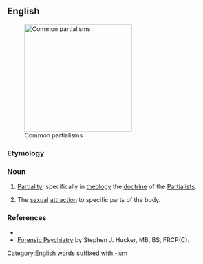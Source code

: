 ==English==
[[File:Partialism Montage.jpg|thumb|250px|Common partialisms]]

===Etymology===
{{suffix|en|partial|ism}}

===Noun===
{{en-noun|~}}
# [[partiality|Partiality]]; specifically in [[theology]] the [[doctrine]] of the [[Partialists]].
# {{lb|en|psychiatry}} The [[sexual]] [[attraction]] to specific parts of the body.

===References===
* {{R:Webster 1913}}
* [http://www.forensicpsychiatry.ca/paraphilia/partialism.htm Forensic Psychiatry] by Stephen J. Hucker, MB, BS, FRCP(C).

[[Category:English words suffixed with -ism]]